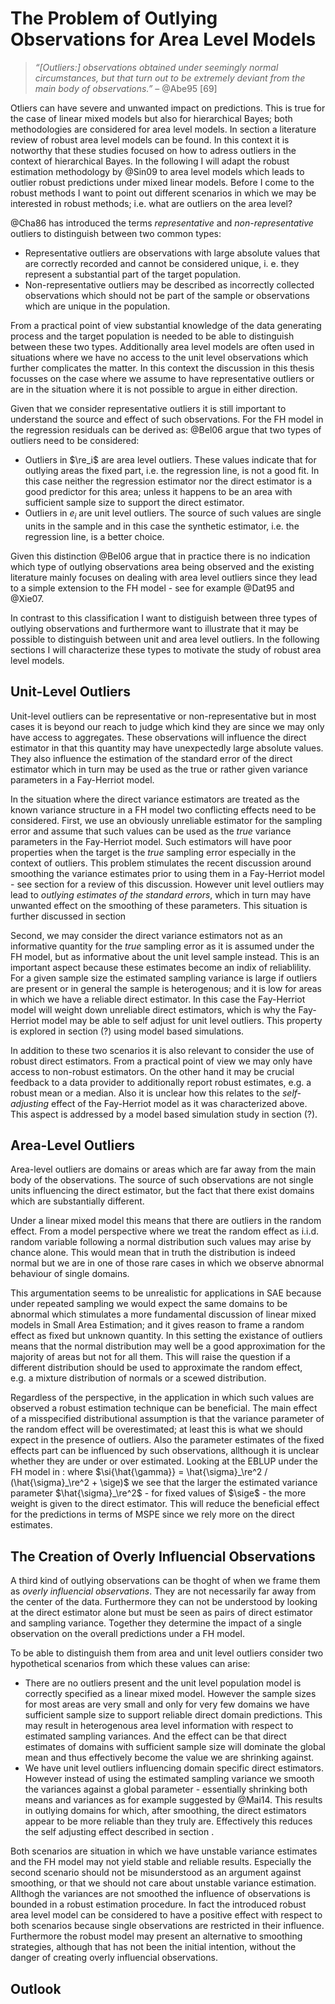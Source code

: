 # The Problem of Outlying Observations for Area Level Models

> *"[Outliers:] observations obtained under seemingly normal circumstances, but
that turn out to be extremely deviant from the main body of observations."* --
@Abe95[69]

Otliers can have severe and unwanted impact on predictions. This is true for the
case of linear mixed models but also for hierarchical Bayes; both methodologies
are considered for area level models. In section \ref{sec:robustdiscussion} a
literature review of robust area level models can be found. In this context it
is notworthy that these studies focused on how to adress outliers in the context
of hierarchical Bayes. In the following I will adapt the robust estimation
methodology by @Sin09 to area level models which leads to outlier robust
predictions under mixed linear models. Before I come to the robust methods I
want to point out different scenarios in which we may be interested in robust
methods; i.e. what are outliers on the area level?

@Cha86 has introduced the terms *representative* and *non-representative*
  outliers to distinguish between two common types:

- Representative outliers are observations with large absolute values that are
correctly recorded and cannot be considered unique, i. e. they represent a
substantial part of the target population.
- Non-representative outliers may be described as incorrectly collected 
observations which should not be part of the sample or observations which are
unique in the population.

\noindent From a practical point of view substantial knowledge of the data
generating process and the target population is needed to be able to distinguish
between these two types. Additionally area level models are often used in
situations where we have no access to the unit level observations which further
complicates the matter. In this context the discussion in this thesis focusses
on the case where we assume to have representative outliers or are in the
situation where it is not possible to argue in either direction.

Given that we consider representative outliers it is still important to understand the source and effect of such observations. For the FH model in \eq{eq:fh} the regression residuals can be derived as:
\empty{
\begin{align*}
\tilde{y}_i - \si{\mat{x}}^\top \pmat\beta =  \re_i + e_i.
\end{align*}
}@Bel06 argue that two types of outliers need to be considered:

- Outliers in $\re_i$ are area level outliers. These values indicate that for
outlying areas the fixed part, i.e. the regression line, is not a good fit. In
this case neither the regression estimator nor the direct estimator is a good
predictor for this area; unless it happens to be an area with sufficient sample
size to support the direct estimator.
- Outliers in $e_i$ are unit level outliers. The source of such values are
single units in the sample and in this case the synthetic estimator, i.e. the
regression line, is a better choice.

\noindent Given this distinction @Bel06 argue that in practice there is no 
indication which type of outlying observations area being observed and the 
existing literature mainly focuses on dealing with area level outliers since
they lead to a simple extension to the FH model - see for example @Dat95 and
@Xie07.

In contrast to this classification I want to distiguish between three types of 
outlying observations and furthermore want to illustrate that it may be possible
to distinguish between unit and area level outliers. In the following sections I
will characterize these types to motivate the study of robust area level models.


## Unit-Level Outliers
\label{sec:unit-level-outliers}

Unit-level outliers can be representative or non-representative but in most
cases it is beyond our reach to judge which kind they are since we may only have
access to aggregates. These observations will influence the direct estimator in
that this quantity may have unexpectedly large absolute values. They also 
influence the estimation of the standard error of the direct estimator which in 
turn may be used as the true or rather given variance parameters in a 
Fay-Herriot model.

In the situation where the direct variance estimators are treated as the known 
variance structure in a FH model two conflicting effects need to be considered. 
First, we use an obviously unreliable estimator for the sampling error and 
assume that such values can be used as the *true* variance parameters in the 
Fay-Herriot model. Such estimators will have poor properties when the target is 
the *true* sampling error especially in the context of outliers. This problem 
stimulates the recent discussion around smoothing the variance estimates prior 
to using them in a Fay-Herriot model - see section \ref{sec:theory_sae_fh_mspe} 
for a review of this discussion. However unit level outliers may lead to 
*outlying estimates of the standard errors*, which in turn may have unwanted 
effect on the smoothing of these parameters. This situation is further discussed
in section \ref{sec:overly-influencial-observations}

Second, we may consider the direct variance estimators not as an informative 
quantity for the *true* sampling error as it is assumed under the FH model, but
as informative about the unit level sample instead. This is an important aspect
because these estimates become an indix of reliablility. For a given sample size
the estimated sampling variance is large if outliers are present or in general
the sample is heterogenous; and it is low for areas in which we have a reliable
direct estimator. In this case the Fay-Herriot model will weight down unreliable
direct estimators, which is why the Fay-Herriot model may be able to self adjust
for unit level outliers. This property is explored in section (?) using model
based simulations.

In addition to these two scenarios it is also relevant to consider the use of 
robust direct estimators. From a practical point of view we may only have access
to non-robust estimators. On the other hand it may be crucial feedback to a data
provider to additionally report robust estimates, e.g. a robust mean or a
median. Also it is unclear how this relates to the *self-adjusting* effect of
the Fay-Herriot model as it was characterized above. This aspect is addressed by
a model based simulation study in section (?).


## Area-Level Outliers
\label{sec:area-level-outliers}

Area-level outliers are domains or areas which are far away from the main body
of the observations. The source of such observations are not single units
influencing the direct estimator, but the fact that there exist domains which
are substantially different.

Under a linear mixed model this means that there are outliers in the random
effect. From a model perspective where we treat the random effect as i.i.d.
random variable following a normal distribution such values may arise by chance
alone. This would mean that in truth the distribution is indeed normal but we
are in one of those rare cases in which we observe abnormal behaviour of single
domains.

This argumentation seems to be unrealistic for applications in SAE because under
repeated sampling we would expect the same domains to be abnormal which
stimulates a more fundamental discussion of linear mixed models in Small Area
Estimation; and it gives reason to frame a random effect as fixed but unknown
quantity. In this setting the existance of outliers means that the normal
distribution may well be a good approximation for the majority of areas but not
for all them. This will raise the question if a different distribution should be
used to approximate the random effect, e.g. a mixture distribution of normals or
a scewed distribution.

Regardless of the perspective, in the application in which such values are 
observed a robust estimation technique can be beneficial. The main effect of a 
misspecified distributional assumption is that the variance parameter of the 
random effect will be overestimated; at least this is what we should expect in 
the presence of outliers. Also the parameter estimates of the fixed effects part
can be influenced by such observations, allthough it is unclear whether they are
under or over estimated. Looking at the EBLUP under the FH model in \eq{eq:fheblup}:
\empty{
\begin{align*}
\tilde{\theta}_i^{FH} = 
\gamma_i\tilde{y}_i + (1 - \gamma_i)\si{\mat{x}}^\top\tilde{\pmat\beta}
\end{align*}
}where $\si{\hat{\gamma}} = \hat{\sigma}_\re^2 / (\hat{\sigma}_\re^2 + \sige)$
we see that the larger the estimated variance parameter $\hat{\sigma}_\re^2$ -
for fixed values of $\sige$ - the more weight is given to the direct estimator.
This will reduce the beneficial effect for the predictions in terms of MSPE
since we rely more on the direct estimates.


## The Creation of Overly Influencial Observations
\label{sec:overly-influencial-observations}

A third kind of outlying observations can be thoght of when we frame them as 
*overly influencial observations*. They are not necessarily far away from the
center of the data. Furthermore they can not be understood by looking at the 
direct estimator alone but must be seen as pairs of direct estimator and 
sampling variance. Together they determine the impact of a single observation on
the overall predictions under a FH model.

To be able to distinguish them from area and unit level outliers consider two
hypothetical scenarios from which these values can arise:

- There are no outliers present and the unit level population model is correctly
specified as a linear mixed model. However the sample sizes for most areas are
very small and only for very few domains we have sufficient sample size to
support reliable direct domain predictions. This may result in heterogenous area
level information with respect to estimated sampling variances. And the effect
can be that direct estimates of domains with sufficient sample size will
dominate the global mean and thus effectively become the value we are shrinking
against. 
- We have unit level outliers influencing domain specific direct estimators. 
However instead of using the estimated sampling variance we smooth the variances
against a global parameter - essentially shrinking both means and variances as
for example suggested by @Mai14. This results in outlying domains for which,
after smoothing, the direct estimators appear to be more reliable than they
truly are. Effectively this reduces the self adjusting effect described in
section \ref{sec:unit-level-outliers}.

Both scenarios are situation in which we have unstable variance estimates and
the FH model may not yield stable and reliable results. Especially the second
scenario should not be misunderstood as an argument against smoothing, or that
we should not care about unstable variance estimation. Allthogh the variances
are not smoothed the influence of observations is bounded in a robust estimation
procedure. In fact the introduced robust area level model can be considered to
have a positive effect with respect to both scenarios because single
observations are restricted in their influence. Furthermore the robust model may
present an alternative to smoothing strategies, although that has not been the
initial intention, without the danger of creating overly influencial
observations.

## Outlook


